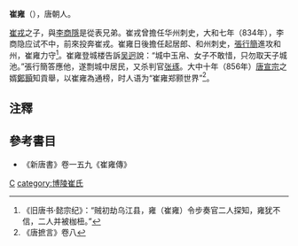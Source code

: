 '''崔雍'''（{{bd|?||?|}}），唐朝人。

[[崔戎|崔戎]]之子，與[[李商隱|李商隱]]是從表兄弟。崔戎曾擔任华州刺史，大和七年（834年），李商隐应试不中，前來投奔崔戎。崔雍日後擔任起居郎、和州刺史，[[張行簡|張行簡]]進攻和州，崔雍力守<ref>《旧唐书·懿宗纪》：“贼初劫乌江县，雍（崔雍）令步奏官二人探知，雍犹不信，二人并被枷杻。”</ref>。崔雍登城楼告訴[[吴迥|吴迥]]說：“城中玉帛、女子不敢惜，只勿取天子城池。”張行簡答應他，遂剽城中居民，又杀判官[[张琢|张琢]]。大中十年（856年）[[唐宣宗|唐宣宗]]之婿[[鄭顥|鄭顥]]知貢舉，以崔雍為通榜，时人语为“崔雍郑颢世界”<ref>《唐摭言》卷八</ref>。

== 注釋 ==
{{reflist}}

== 參考書目 ==
*《新唐書》卷一五九《崔雍傳》
[[category:唐朝詩人|C]]
[[category:博陵崔氏|category:博陵崔氏]]